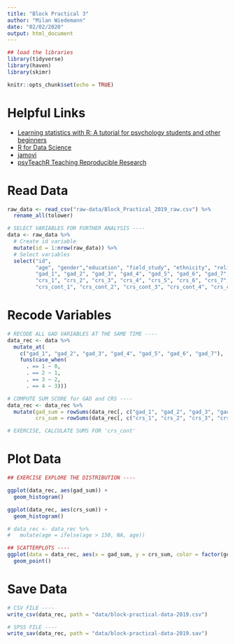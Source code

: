 ```yaml
---
title: "Block Practical 3"
author: "Milan Wiedemann"
date: "02/02/2020"
output: html_document
---
```


```r
## load the libraries
library(tidyverse)
library(haven)
library(skimr)

knitr::opts_chunk$set(echo = TRUE)
```

# Helpful Links

- [Learning statistics with R: A tutorial for psychology students and other beginners](https://learningstatisticswithr.com/book/)
- [R for Data Science](https://r4ds.had.co.nz/)
- [jamovi](https://www.jamovi.org/)
- [psyTeachR Teaching Reproducible Research](https://psyteachr.github.io/)

# Read Data

```r
raw_data <- read_csv("raw-data/Block_Practical_2019_raw.csv") %>% 
  rename_all(tolower) 

# SELECT VARIABLES FOR FURTHER ANALYSIS ----
data <- raw_data %>% 
  # Create id variable
  mutate(id = 1:nrow(raw_data)) %>% 
  # Select variables
  select("id", 
         "age", "gender","education", "field_study", "ethnicity", "religion",
         "gad_1", "gad_2", "gad_3", "gad_4", "gad_5", "gad_6", "gad_7",
         "crs_1", "crs_2", "crs_3", "crs_4", "crs_5", "crs_6", "crs_7", "crs_8",
         "crs_cont_1", "crs_cont_2", "crs_cont_3", "crs_cont_4", "crs_cont_5", "crs_cont_6", "crs_cont_7", "crs_cont_8")
```


# Recode Variables

```r
# RECODE ALL GAD VARIABLES AT THE SAME TIME ----
data_rec <- data %>% 
  mutate_at(
    c("gad_1", "gad_2", "gad_3", "gad_4", "gad_5", "gad_6", "gad_7"),
    funs(case_when(
      . == 1 ~ 0,
      . == 2 ~ 1,
      . == 3 ~ 2,
      . == 4 ~ 3))) 

# COMPUTE SUM SCORE for GAD and CRS ----
data_rec <- data_rec %>% 
  mutate(gad_sum = rowSums(data_rec[, c("gad_1", "gad_2", "gad_3", "gad_4", "gad_5", "gad_6", "gad_7")], na.rm = T),
         crs_sum = rowSums(data_rec[, c("crs_1", "crs_2", "crs_3", "crs_4", "crs_5", "crs_6", "crs_7", "crs_8")], na.rm = T))

# EXERCISE, CALCULATE SUMS FOR 'crs_cont'

```


# Plot Data 

```r
## EXERCISE EXPLORE THE DISTRIBUTION ----

ggplot(data_rec, aes(gad_sum)) +
  geom_histogram()

ggplot(data_rec, aes(crs_sum)) +
  geom_histogram()

# data_rec <- data_rec %>% 
#   mutate(age = ifelse(age > 150, NA, age))

## SCATTERPLOTS ----
ggplot(data = data_rec, aes(x = gad_sum, y = crs_sum, color = factor(gender))) + 
  geom_point()
```


# Save Data 

```r

# CSV FILE ----
write_csv(data_rec, path = "data/block-practical-data-2019.csv")

# SPSS FILE ----
write_sav(data_rec, path = "data/block-practical-data-2019.sav")

```

